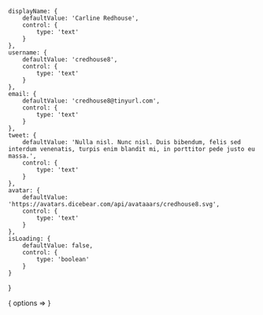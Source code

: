 
    displayName: {
        defaultValue: 'Carline Redhouse',
        control: {
            type: 'text'
        }
    },
    username: {
        defaultValue: 'credhouse8',
        control: {
            type: 'text'
        }
    },
    email: {
        defaultValue: 'credhouse8@tinyurl.com',
        control: {
            type: 'text'
        }
    },
    tweet: {
        defaultValue: 'Nulla nisl. Nunc nisl. Duis bibendum, felis sed interdum venenatis, turpis enim blandit mi, in porttitor pede justo eu massa.',
        control: {
            type: 'text'
        }
    },
    avatar: {
        defaultValue: 'https://avatars.dicebear.com/api/avataaars/credhouse8.svg',
        control: {
            type: 'text'
        }
    },
    isLoading: {
        defaultValue: false,
        control: {
            type: 'boolean'
        }
    }
}

<Meta title="Components/Tweet" component={Tweet} argTypes={argTypes} />

<Canvas>
    <Story name="Default">
        {
            options => <Tweet {...options} />
        }
    </Story>
</Canvas>
